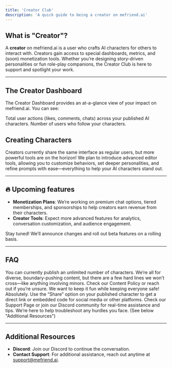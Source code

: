 ```yaml
---
title: 'Creator Club'
description: 'A quick guide to being a creator on mefriend.ai'
---
```


## What is "Creator"?

A **creator** on mefriend.ai is a user who crafts AI characters for others to interact with. Creators gain access to special dashboards, metrics, and (soon) monetization tools. Whether you’re designing story-driven personalities or fun role-play companions, the Creator Club is here to support and spotlight your work.


---

## The Creator Dashboard

The Creator Dashboard provides an at-a-glance view of your impact on mefriend.ai. You can see:

<CardGroup>
  <Card title="Interactions" icon=" fa-arrow-pointer">
    Total user actions (likes, comments, chats) across your published AI characters.
  </Card>
  <Card title="Subscribers" icon=" fa-users">
    Number of users who follow your characters.
  </Card>
</CardGroup>

## Creating Characters

Creators currently share the same interface as regular users, but more powerful tools are on the horizon! We plan to introduce advanced editor tools, allowing you to customize behaviors, set deeper personalities, and refine prompts with ease—everything to help your AI characters stand out.

---

## 🔥 Upcoming features

- **Monetization Plans**: We’re working on premium chat options, tiered memberships, and sponsorships to help creators earn revenue from their characters.
- **Creator Tools**: Expect more advanced features for analytics, conversation customization, and audience engagement.

<Note>
  Stay tuned! We’ll announce changes and roll out beta features on a rolling basis.
</Note>

---

## FAQ

<AccordionGroup>
  <Accordion icon=" fa-circle-question" title="How many characters can I create?">
    You can currently publish an unlimited number of characters.
  </Accordion>

  <Accordion icon=" fa-bolt" title="Are there any content restrictions?">
    We’re all for diverse, boundary-pushing content, but there are a few hard lines we won’t cross—like anything involving minors. Check our Content Policy or reach out if you’re unsure. We want to keep it fun while keeping everyone safe!
  </Accordion>

  <Accordion icon=" fa-arrow-up-right-from-square" title="Can I share my creations externally?">
    Absolutely. Use the “Share” option on your published character to get a direct link or embedded code for social media or other platforms.
  </Accordion>

  <Accordion icon=" fa-life-ring" title="Where do I go if I have technical issues?">
    Check our Support Page or join our Discord community for real-time assistance and tips. We’re here to help troubleshoot any hurdles you face. (See below "Additional Resources")
  </Accordion>
</AccordionGroup>

---

## Additional Resources

- **Discord**: Join our Discord to continue the conversation.
- **Contact Support**: For additional assistance, reach out anytime at [support@mefriend.ai](mailto:support@mefriend.ai).